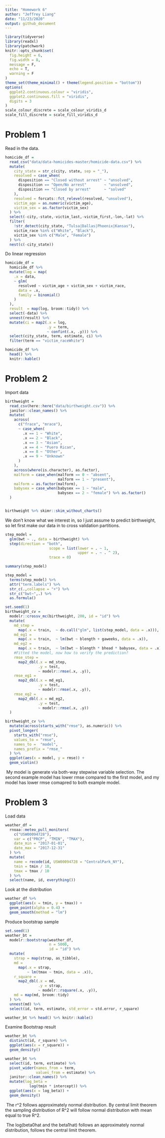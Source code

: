 ```yaml
---
title: "Homework 6"
author: "Jeffrey Liang"
date: "11/23/2020"
output: github_document
---
```


```r
library(tidyverse)
library(readxl)
library(patchwork)
knitr::opts_chunk$set(
  fig.height = 6,
  fig.width = 8,
  message = F,
  echo = T,
  warning = F
)
theme_set(theme_minimal() + theme(legend.position = "bottom"))
options(
  ggplot2.continuous.colour = "viridis",
  ggplot2.continuous.fill = "viridis",
  digits = 3
)
scale_colour_discrete = scale_colour_viridis_d
scale_fill_discrete = scale_fill_viridis_d

```

# Problem 1

Read in the data.
```r
homicide_df =
  read_csv("data/data-homicides-master/homicide-data.csv") %>%
  mutate(
    city_state = str_c(city, state, sep = "_"),
    resolved = case_when(
      disposition == "Closed without arrest" ~ "unsolved",
      disposition == "Open/No arrest"        ~ "unsolved",
      disposition == "Closed by arrest"      ~ "solved"
    ),
    resolved = forcats::fct_relevel(resolved, "unsolved"),
    victim_age = as.numeric(victim_age),
    victim_sex = as.factor(victim_sex)
  ) %>%
  select(-city,-state,-victim_last,-victim_first,-lon,-lat) %>%
  filter(
    !str_detect(city_state, "Tulsa|Dallas|Phoenix|Kansas"),
    victim_race %in% c("White", "Black"),
    victim_sex %in% c("Male", "Female")
  ) %>%
  nest(c(-city_state))
```

Do linear regression
```r
homicide_df =
  homicide_df %>%
  mutate(log = map(
    .x = data,
    ~ glm(
      resolved ~ victim_age + victim_sex + victim_race,
      data = .x,
      family = binomial()
    )
  ),
  result  = map(log, broom::tidy)) %>%
  select(-data) %>%
  unnest(result) %>%
  mutate(ci = map2(.x = log,
                   .y = term,
                   ~ confint(.x, .y))) %>%
  select(city_state, term, estimate, ci) %>%
  filter(term == "victim_raceWhite")

homicide_df %>%
  head() %>%
  knitr::kable()
```


# Problem 2

Import data
```r
birthweight =
  read_csv(here::here("data/birthweight.csv")) %>%
  janitor::clean_names() %>%
  mutate(
    across(
      c("frace", "mrace"),
      ~ case_when(
        .x == 1 ~ "White",
        .x == 2 ~ "Black",
        .x == 3 ~ "Asian",
        .x == 4 ~ "Puero Rican",
        .x == 8 ~ "Other",
        .x == 9 ~ "Unknown"
      )
    ),
    across(where(is.character), as.factor),
    malform = case_when(malform == 0 ~ "absent",
                        malform == 1 ~ "present"),
    malform = as.factor(malform),
    babysex = case_when(babysex == 1 ~ "male",
                        babysex == 2 ~ "female") %>% as.factor()
  )


birthweight %>% skimr::skim_without_charts()
```

We don't know what we interest in, so I just assume to predict birthweight, so 
let first make our data in to cross validation partitions.
```r
step_model =
  glm(bwt ~ ., data = birthweight) %>% 
  step(direction = "both",
                    scope = list(lower = . ~ 1,
                                 upper = . ~ . ^ 2),
                    trace = 0)

summary(step_model)

step_model =
  terms(step_model) %>% 
  attr("term.labels") %>% 
  str_c(.,collapse = "+") %>% 
  str_c("bwt~",.) %>% 
  as.formula()
```


```r
set.seed(1)
birthweight_cv =
  modelr::crossv_mc(birthweight, 200, id = "id") %>%
  mutate(
    md_step =
      map(.x = train,  ~ do.call("glm", list(step_model, data = .x))),
    md_eg1 =
      map(.x = train,  ~ lm(bwt ~ blength + gaweeks, data = .x)),
    md_eg2 =
      map(.x = train,  ~ lm(bwt ~ blength * bhead * babysex, data = .x)),
    #Fitted the model, now how to verify the prediction?
    rmse_step =
      map2_dbl(.x = md_step,
               .y = test,
               ~ modelr::rmse(.x, .y)),
    rmse_eg1 =
      map2_dbl(.x = md_eg1,
               .y = test,
               ~ modelr::rmse(.x, .y)),
    rmse_eg2 =
      map2_dbl(.x = md_eg2,
               .y = test,
               ~ modelr::rmse(.x, .y))
  )

birthweight_cv %>%
  mutate(across(starts_with("rmse"), as.numeric)) %>%
  pivot_longer(
    starts_with("rmse"),
    values_to = "rmse",
    names_to =  "model",
    names_prefix = "rmse_"
  ) %>%
  ggplot(aes(x = model, y = rmse)) +
  geom_violin()
```
\ My model is generate via both-way stepwise variable selection. The second example 
model has lower rmse compared to the first model, and my model has lower rmse comapred
 to both example model. 
 
# Problem 3
 
Load data
 
```r
weather_df =
  rnoaa::meteo_pull_monitors(
    c("USW00094728"),
    var = c("PRCP", "TMIN", "TMAX"),
    date_min = "2017-01-01",
    date_max = "2017-12-31"
  ) %>%
  mutate(
    name = recode(id, USW00094728 = "CentralPark_NY"),
    tmin = tmin / 10,
    tmax = tmax / 10
  ) %>%
  select(name, id, everything())
```

Look at the distribution
 
```r
weather_df %>%
  ggplot(aes(x = tmin, y = tmax)) +
  geom_point(alpha = 0.4) +
  geom_smooth(method = "lm")
```
 
Produce bootstrap sample

```r
set.seed(1)
weather_bt =
  modelr::bootstrap(weather_df,
                    n = 5000,
                    id = "id") %>%
  mutate(
    strap = map(strap, as_tibble),
    md =
      map(.x = strap,
          ~ lm(tmax ~ tmin, data = .x)),
    r_square =
      map2_dbl(.x = md,
               .y = strap,
               ~ modelr::rsquare(.x, .y)),
    md = map(md, broom::tidy)
  ) %>%
  unnest(md) %>%
  select(id, term, estimate, std_error = std.error, r_square)

weather_bt %>% head() %>% knitr::kable()
```

Examine Bootstrap result

```r
weather_bt %>%
  distinct(id, r_square) %>%
  ggplot(aes(x = r_square)) +
  geom_density()

weather_bt %>%
  select(id, term, estimate) %>%
  pivot_wider(names_from = term,
              values_from = estimate) %>%
  janitor::clean_names() %>%
  mutate(log_beta =
           log(tmin * intercept)) %>%
  ggplot(aes(x = log_beta)) +
  geom_density()
```

\ The r^2 follows approximately normal distribution. By central limit theorem 
the sampling distribution of R^2 will follow normal distribution with mean equal
 to true R^2.
 
\ The log(beta0hat and the beta1hat) follows an approximately normal distribution, follows the central limit theorem.
